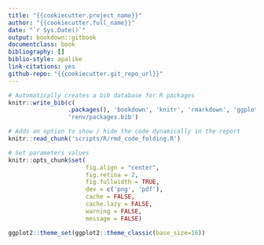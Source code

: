 ```yaml
---
title: "{{cookiecutter.project_name}}"
author: "{{cookiecutter.full_name}}"
date: "`r Sys.Date()`"
output: bookdown::gitbook
documentclass: book
bibliography: []
biblio-style: apalike
link-citations: yes
github-repo: "{{cookiecutter.git_repo_url}}"
---
```


```r
# Automatically creates a bib database for R packages
knitr::write_bib(c(
				 .packages(), 'bookdown', 'knitr', 'rmarkdown', 'ggplot2'),
				 'renv/packages.bib')

# Adds an option to show / hide the code dynamically in the report
knitr::read_chunk('scripts/R/rmd_code_folding.R')
```

```r
# Set parameters values
knitr::opts_chunk$set(
					  fig.align = "center",
					  fig.retina = 2,
					  fig.fullwidth = TRUE,
					  dev = c('png', 'pdf'),
					  cache = FALSE,
					  cache.lazy = FALSE,
					  warning = FALSE,
					  message = FALSE)

ggplot2::theme_set(ggplot2::theme_classic(base_size=16))
```
